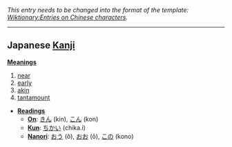 ''This entry needs to be changed into the format of the template: [[Wiktionary:Entries on Chinese characters]].''
----

== Japanese [[Kanji]] ==                                          

'''[[Meaning]]s'''
# [[near]]
# [[early]]
# [[akin]]
# [[tantamount]]

*'''[[Reading]]s'''
**'''[[On]]''': [[きん]] (kin), [[こん]] (kon)
**'''[[Kun]]''': [[ちかい]] (chika.i)
**'''[[Nanori]]''': [[おう]] (ô), [[おお]] (ô), [[この]] (kono)